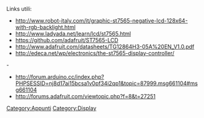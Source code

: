 Links utili:

* http://www.robot-italy.com/it/graphic-st7565-negative-lcd-128x64-with-rgb-backlight.html
* http://www.ladyada.net/learn/lcd/st7565.html
* https://github.com/adafruit/ST7565-LCD
* http://www.adafruit.com/datasheets/TG12864H3-05A%20EN_V1.0.pdf
* http://edeca.net/wp/electronics/the-st7565-display-controller/
-
* http://forum.arduino.cc/index.php?PHPSESSID=nj8d17ai15bcsa1v0pf34i2qp1&topic=87999.msg661104#msg661104
* http://forums.adafruit.com/viewtopic.php?f=8&t=27251

[[Category:Appunti]]
[[Category:Display]]
